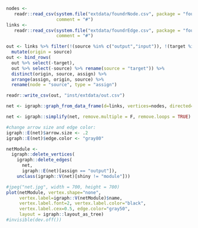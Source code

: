 ```r
nodes <- 
   readr::read_csv(system.file("extdata/foundrNode.csv", package = "foundr"),
                   comment = "#")
links <- 
   readr::read_csv(system.file("extdata/foundrEdge.csv", package = "foundr"),
                   comment = "#")
```

```r
out <- links %>% filter(!(source %in% c("output","input")), !(target %in% c("output","input"))) %>%
  mutate(origin = source)
out <- bind_rows(
  out %>% select(-target),
  out %>% select(-source) %>% rename(source = "target")) %>%
  distinct(origin, source, assign) %>%
  arrange(assign, origin, source) %>%
  rename(node = "source", type = "assign")

readr::write_csv(out, "inst/extdata/out.csv")
```

```r
net <- igraph::graph_from_data_frame(d=links, vertices=nodes, directed=TRUE)
```

```r
net <- igraph::simplify(net, remove.multiple = F, remove.loops = TRUE) 
```

```r
#change arrow size and edge color:
igraph::E(net)$arrow.size <- .2
igraph::E(net)$edge.color <- "gray80"
```

```r
netModule <-
  igraph::delete_vertices(
    igraph::delete_edges(
      net,
      igraph::E(net)[assign == "output"]),
    unclass(igraph::V(net)[shiny != "module"]))
```

```r
#jpeg("net.jpg", width = 700, height = 700)
plot(netModule, vertex.shape="none", 
     vertex.label=igraph::V(netModule)$name, 
     vertex.label.font=2, vertex.label.color="black",
     vertex.label.cex=0.5, edge.color="gray50",
     layout = igraph::layout_as_tree)
#invisible(dev.off())
```